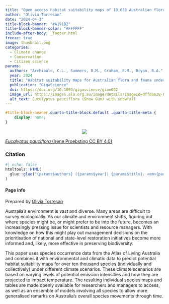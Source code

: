 ```yaml
---
title: "Open access habitat suitability maps of 10,633 Australian flora & fauna species"
author: "Olivia Torresan"
date: "2024-04-3"
title-block-banner: "#A191B2"
title-block-banner-color: "#FFFFFF"
include-after-body: _footer.html
freeze: true
image: thumbnail.png 
categories:
  - Climate change
  - Conservation
  - Citizen science
params:
  authors: "Archibald, C.L., Summers, D.M., Graham, E.M., Bryan, B.A."
  year: 2024
  title: "Habitat suitability maps for Australian flora and fauna under CMIP6 climate scenarios"
  publication: "GigaScience"
  doi: https://doi.org/10.1093/gigascience/giae002
  image_url: https://images.ala.org.au/image/details?imageId=dffda628-bcd8-4d94-8d42-39b8d2887454
  alt_text: Euculyptus pauciflora (Snow Gum) with snowfall 
---
```


<!-- remove metadata section -->

```css
#title-block-header.quarto-title-block.default .quarto-title-meta {
    display: none;
}
```


<!-- Side panel -->

:::{.column-page}

:::{.paper-side-column}
<center>
:::{.col-image layout-ncol=1 style="margin-left: auto; margin-right: auto;"}
<!-- add image url -->
<img src="https://ala-images.s3.ap-southeast-2.amazonaws.com/store/4/5/4/7/dffda628-bcd8-4d94-8d42-39b8d2887454/original" class="rounded"/></img>
:::
</center>

::: figure-caption
<!-- edit caption -->
[*Eucalyptus pauciflora* (Irene Proebsting CC BY 4.0)](https://images.ala.org.au/image/details?imageId=dffda628-bcd8-4d94-8d42-39b8d2887454)
:::

### Citation
```r
#| echo: false
htmltools::HTML(
  glue::glue("{params$authors} ({params$year}) {params$title}. <em>{params$publication}</em> <a href='{params$doi}' target='_blank'>{params$doi}</a>")
)
```


#### Page info
Prepared by 
[Olivia Torresan](https://labs.ala.org.au/about/Torresan_Olivia/)
:::


<!-- Main panel description -->

::: {.paper-main-column}


Australia's environment is vast and diverse. Many areas are difficult to survey ecologically. As our climate and environment shifts, figuring out where species might be, or might prefer to be into the future, becomes an increasingly pressing issue for scientists and resource managers. With knowledge on how this might play out management decisions on the prioritisation of national and state-level restoration initiatives become more informed and, likely, more effective in preserving biodiversity.  

This paper uses species occurrence data from the Atlas of Living Australia and combines it with environmental and climatic data to predict potential habitat suitability maps for over ten thousand species (individually and collectively) under different climate scenarios. These climate scenarios are based on varying levels of potential emission intensities and how they are projected to impact temperature. The resulting individual species maps and tables are made openly available for researchers and managers to access, as well as an ensemble of models involving all species to allow more generalised remarks on Australia's overall species movements through time. 


:::
:::
